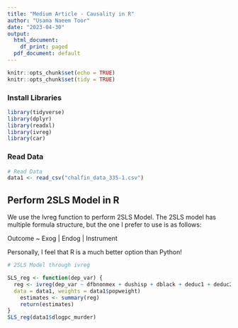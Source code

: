 ---
title: "Medium Article - Causality in R"
author: "Usama Naeem Toor"
date: "2023-04-30"
output:
  html_document:
    df_print: paged
  pdf_document: default
---

```{r setup, include=FALSE}
knitr::opts_chunk$set(echo = TRUE)
knitr::opts_chunk$set(tidy = TRUE)
```

### Install Libraries
```{r, message = FALSE}
library(tidyverse)
library(dplyr)
library(readxl)
library(ivreg)
library(car)
```

### Read Data
```{r warning = FALSE, message = FALSE}
# Read Data
data1 <- read_csv("chalfin_data_335-1.csv")
```

## Perform 2SLS Model in R

We use the Ivreg function to perform 2SLS Model. The 2SLS model has multiple formula structure, but the one I prefer to use is as follows: 

Outcome ~ Exog | Endog | Instrument

Personally, I feel that R is a much better option than Python!
```{r}
# 2SLS Model through ivreg

SLS_reg <- function(dep_var) {
  reg <- ivreg(dep_var ~ dfbnonmex + dushisp + dblack + deduc1 + deduc2 + deduc3 + deduc4 + dage0_14 + dage15_24 + dage25_39 + dage40_54 + demployed + dusbirths + grp_1 + grp_2 + grp_3 + grp_4 + grp_5 + grp_6 + grp_7 + grp_8 + grp_9 + grp_10 + grp_11 | dmexfb_alt | dins,
  data = data1, weights = data1$popweight)
    estimates <- summary(reg)
    return(estimates)
}
SLS_reg(data1$dlogpc_murder)
```
